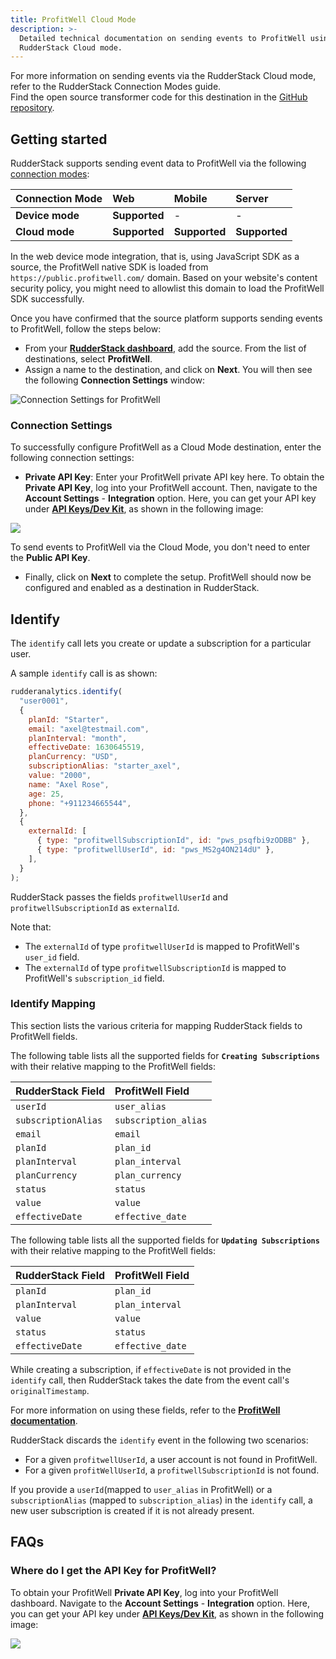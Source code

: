 ```yaml
---
title: ProfitWell Cloud Mode
description: >-
  Detailed technical documentation on sending events to ProfitWell using the
  RudderStack Cloud mode.
---
```


<div class="infoBlock">
For more information on sending events via the RudderStack Cloud mode, refer to the <Link to="/destinations/rudderstack-connection-modes/">RudderStack Connection Modes</Link> guide.
</div>

<div class="infoBlock">
Find the open source transformer code for this destination in the <a href="https://github.com/rudderlabs/rudder-transformer/tree/master/v0/destinations/profitwell">GitHub repository</a>.
</div>

## Getting started

RudderStack supports sending event data to ProfitWell via the following <a href="https://rudderstack.com/docs/rudderstack-cloud/rudderstack-connection-modes/">connection modes</a>:

| **Connection Mode** | **Web** | **Mobile** | **Server** |
| :--- | :--- | :--- | :--- |
| **Device mode** | **Supported** | - | - |
| **Cloud mode** | **Supported** | **Supported** | **Supported** |


<div class="infoBlock">
In the web device mode integration, that is, using <Link to="/sources/event-streams/sdks/rudderstack-javascript-sdk">JavaScript SDK</Link> as a source, the ProfitWell native SDK is loaded from <code class="inline-code">https://public.profitwell.com/</code> domain. Based on your website's content security policy, you might need to <Link to="/sources/event-streams/sdks/rudderstack-javascript-sdk/load-js-sdk/#allowlist-destination-domain">allowlist this domain</Link> to load the ProfitWell SDK successfully.
</div>

Once you have confirmed that the source platform supports sending events to ProfitWell, follow the steps below:

* From your [**RudderStack dashboard**](https://app.rudderstack.com/), add the source. From the list of destinations, select **ProfitWell**.
* Assign a name to the destination, and click on **Next**. You will then see the following **Connection Settings** window:

![Connection Settings for ProfitWell](https://user-images.githubusercontent.com/64877812/133475825-90fff9ed-73da-4d40-9c40-0140eb7f12d9.png)

### Connection Settings

To successfully configure ProfitWell as a Cloud Mode destination, enter the following connection settings:

* **Private API Key**: Enter your ProfitWell private API key here. To obtain the **Private API Key**, log into your ProfitWell account. Then, navigate to the **Account Settings** - **Integration** option. Here, you can get your API key under [**API Keys/Dev Kit**](https://www2.profitwell.com/app/account/integrations), as shown in the following image:

![](https://user-images.githubusercontent.com/59817155/132687515-dd2246e4-2239-4971-994d-167513fa3c96.png)

<div class="infoBlock">

To send events to ProfitWell via the Cloud Mode, you don't need to enter the **Public API Key**.
</div>

* Finally, click on **Next** to complete the setup. ProfitWell should now be configured and enabled as a destination in RudderStack.

## Identify

The `identify` call lets you create or update a subscription for a particular user.

A sample `identify` call is as shown:

```javascript
rudderanalytics.identify(
  "user0001",
  {
    planId: "Starter",
    email: "axel@testmail.com",
    planInterval: "month",
    effectiveDate: 1630645519,
    planCurrency: "USD",
    subscriptionAlias: "starter_axel",
    value: "2000",
    name: "Axel Rose",
    age: 25,
    phone: "+911234665544",
  },
  {
    externalId: [
      { type: "profitwellSubscriptionId", id: "pws_psqfbi9zODBB" },
      { type: "profitwellUserId", id: "pws_MS2g4ON214dU" },
    ],
  }
);
```

<div class="infoBlock">

RudderStack passes the fields `profitwellUserId` and `profitwellSubscriptionId` as `externalId`.
</div>

<div class="infoBlock">
Note that:
<ul>
    <li>The <code class="inline-code">externalId</code> of type <code class="inline-code">profitwellUserId</code> is mapped to ProfitWell's <code class="inline-code">user_id</code> field. </li>
    <li>The <code class="inline-code">externalId</code> of type <code class="inline-code">profitwellSubscriptionId</code> is mapped to ProfitWell's <code class="inline-code">subscription_id</code> field. </li>
</ul>
</div>

### Identify Mapping

This section lists the various criteria for mapping RudderStack fields to ProfitWell fields.

The following table lists all the supported fields for **`Creating Subscriptions`** with their relative mapping to the ProfitWell fields:

| **RudderStack Field** | **ProfitWell Field** |
| :--- | :--- |
| `userId` | `user_alias` |
| `subscriptionAlias` | `subscription_alias` |
| `email` | `email` |
| `planId` | `plan_id` |
| `planInterval` | `plan_interval` |
| `planCurrency` | `plan_currency` |
| `status` | `status` |
| `value` | `value` |
| `effectiveDate` | `effective_date` |

The following table lists all the supported fields for **`Updating Subscriptions`** with their relative mapping to the ProfitWell fields:

| **RudderStack Field** | **ProfitWell Field** |
| :--- | :--- |
| `planId` | `plan_id` |
| `planInterval` | `plan_interval` |
| `value` | `value` |
| `status` | `status` |
| `effectiveDate` | `effective_date` |

<div class="infoBlock">

While creating a subscription, if `effectiveDate` is not provided in the `identify` call, then RudderStack takes the date from the event call's `originalTimestamp`.
</div>

<div class="infoBlock">

For more information on using these fields, refer to the [**ProfitWell documentation**](https://profitwellapiv2.docs.apiary.io/#).
</div>

RudderStack discards the `identify` event in the following two scenarios:

* For a given `profitwellUserId`, a user account is not found in ProfitWell.
* For a given `profitWellUserId`, a `profitwellSubscriptionId` is not found.

<div class="infoBlock">

If you provide a `userId`\(mapped to `user_alias` in ProfitWell\) or a `subscriptionAlias` \(mapped to `subscription_alias`\) in the `identify` call, a new user subscription is created if it is not already present.
</div>

## FAQs

### Where do I get the API Key for ProfitWell?

To obtain your ProfitWell **Private API Key**, log into your ProfitWell dashboard. Navigate to the **Account Settings** - **Integration** option. Here, you can get your API key under [**API Keys/Dev Kit**](https://www2.profitwell.com/app/account/integrations), as shown in the following image:

![](https://user-images.githubusercontent.com/59817155/132687515-dd2246e4-2239-4971-994d-167513fa3c96.png)



